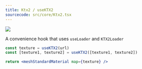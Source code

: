```yaml
---
title: Ktx2 / useKTX2
sourcecode: src/core/Ktx2.tsx
---
```


[![](https://img.shields.io/badge/-storybook-%23ff69b4)](https://drei.pmnd.rs/?path=/story/loaders-ktx2)

A convenience hook that uses `useLoader` and `KTX2Loader`

```jsx
const texture = useKTX2(url)
const [texture1, texture2] = useKTX2([texture1, texture2])

return <meshStandardMaterial map={texture} />
```
